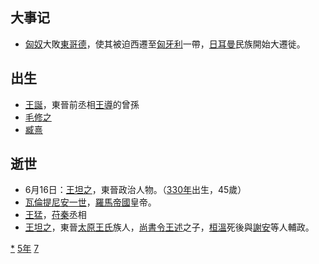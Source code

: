 {{yearTOC|375|东晋'''[[宁康|宁康]]三年'''；前凉'''[[升平|升平]]十九年'''；代国'''[[建国_(代)|建国]]三十八年'''；前秦'''[[建元_(苻坚)|建元]]十一年'''}}

== 大事记 ==
* [[匈奴|匈奴]]大敗[[東哥德|東哥德]]，使其被迫西遷至[[匈牙利|匈牙利]]一帶，[[日耳曼|日耳曼]]民族開始大遷徙。

== 出生 ==
*[[王誕|王誕]]，東晉前丞相[[王導|王導]]的曾孫
*[[毛修之|毛修之]]
*[[臧熹|臧熹]]
== 逝世 ==
{{Wikisource year mention}}
* 6月16日：[[王坦之|王坦之]]，東晉政治人物。（[[330年|330年]]出生，45歲）
*[[瓦倫提尼安一世|瓦倫提尼安一世]]，[[羅馬帝國|羅馬帝國]]皇帝。
*[[王猛|王猛]]，[[苻秦|苻秦]]丞相
*[[王坦之|王坦之]]，東晉[[太原王氏|太原王氏]]族人，[[尚書令|尚書令]][[王述|王述]]之子，[[桓溫|桓溫]]死後與[[謝安|謝安]]等人輔政。

[[Category:375年|*]]
[[Category:370年代|5年]]
[[Category:4世纪各年|7]]